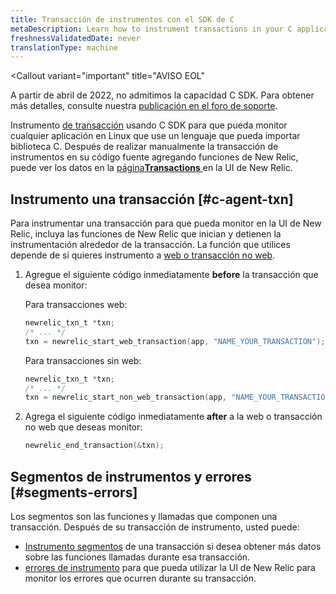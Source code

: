 ```yaml
---
title: Transacción de instrumentos con el SDK de C
metaDescription: Learn how to instrument transactions in your C application so you can monitor them with New Relic.
freshnessValidatedDate: never
translationType: machine
---
```


<Callout
  variant="important"
  title="AVISO EOL"
>
  A partir de abril de 2022, no admitimos la capacidad C SDK. Para obtener más detalles, consulte nuestra [publicación en el foro de soporte](https://discuss.newrelic.com/t/q1-bulk-eol-announcement-fy23/181744).
</Callout>

Instrumento [de transacción](/docs/apm/transactions/intro-transactions/transactions-new-relic-apm) usando C SDK para que pueda monitor cualquier aplicación en Linux que use un lenguaje que pueda importar biblioteca C. Después de realizar manualmente la transacción de instrumentos en su código fuente agregando funciones de New Relic, puede ver los datos en la [página<DNT>**Transactions**</DNT> ](/docs/apm/applications-menu/monitoring/transactions-page)en la UI de New Relic.

## Instrumento una transacción [#c-agent-txn]

Para instrumentar una transacción para que pueda monitor en la UI de New Relic, incluya las funciones de New Relic que inician y detienen la instrumentación alrededor de la transacción. La función que utilices depende de si quieres instrumento a [web o transacción no web](/docs/apm/transactions/intro-transactions/transactions-new-relic-apm#types).

1. Agregue el siguiente código inmediatamente <DNT>**before**</DNT> la transacción que desea monitor:

   Para transacciones web:

   ```c
   newrelic_txn_t *txn;
   /* ... */
   txn = newrelic_start_web_transaction(app, "NAME_YOUR_TRANSACTION");
   ```

   Para transacciones sin web:

   ```c
   newrelic_txn_t *txn;
   /* ... */
   txn = newrelic_start_non_web_transaction(app, "NAME_YOUR_TRANSACTION");
   ```

2. Agrega el siguiente código inmediatamente <DNT>**after**</DNT> a la web o transacción no web que deseas monitor:

   ```c
   newrelic_end_transaction(&txn);
   ```

## Segmentos de instrumentos y errores [#segments-errors]

Los segmentos son las funciones y llamadas que componen una transacción. Después de su transacción de instrumento, usted puede:

* [Instrumento segmentos](/docs/instrument-segments-c-agent) de una transacción si desea obtener más datos sobre las funciones llamadas durante esa transacción.
* [errores de instrumento](/docs/instrument-errors-c-agent) para que pueda utilizar la UI de New Relic para monitor los errores que ocurren durante su transacción.
